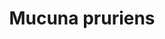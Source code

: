 ---
title: Mucuna pruriens
aka:
  - velvet bean
  - itching bean
  - cowhage
duration_chart_title: Oral Duration of Mucuna pruriens
duration_chart:
  total: 1–2 hours
  onset: 10–45 minutes
  coming_up: 45–75 minutes
  plateau: 1–3 hours
  coming_down: 1–2 hours
  after_effects: 1–2 hours
positive_effects: euphoria, stimulation, increased sociability
neutral_effects: decreased appetite, muscle tension
negative_effects: increased heart rate, anxiety, insomnia
image_location: /src/assets/Images/Mucuna pruriens/Daniel Pineda Vera Mucuna pruriens.jpg
dosage_table:
  title: Oral Dosage of Dried Mucuna pruriens Beans
  threshold: 500 mg
  light: 1 g
  common: 3 g
  strong: 6 g
  heavy: 12+ g
--- 